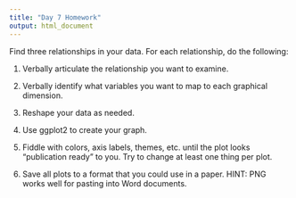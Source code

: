 ```yaml
---
title: "Day 7 Homework"
output: html_document
---
```


Find three relationships in your data.  For each relationship, do the following:

1. Verbally articulate the relationship you want to examine.

2. Verbally identify what variables you want to map to each graphical dimension.

3. Reshape your data as needed.

4. Use ggplot2 to create your graph.

5. Fiddle with colors, axis labels, themes, etc. until the plot looks "publication ready" to you.  Try to change at least one thing per plot.

6. Save all plots to a format that you could use in a paper.  HINT: PNG works well for pasting into Word documents.
